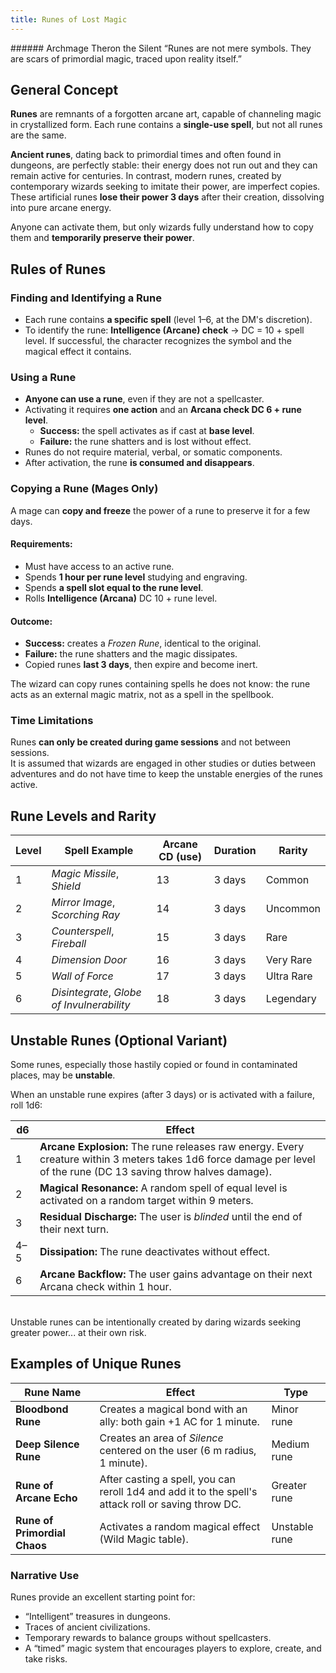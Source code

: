 ```yaml
---
title: Runes of Lost Magic
---
```



<MaskedImage src="https://cdn.leonardo.ai/users/e9df9e5e-8c47-4d7f-87b3-195ea30587b1/generations/30ef68bc-9ea2-4e48-ba27-437eecc0d2be/Phoenix_10_an_intricate_ancient_medieval_magic_rune_with_mysti_1.jpg" mask="4"/>


<DescriptiveBox>
###### Archmage Theron the Silent
“Runes are not mere symbols. They are scars of primordial magic, traced upon reality itself.”
</DescriptiveBox>

## General Concept
**Runes** are remnants of a forgotten arcane art, capable of channeling magic in crystallized form.
Each rune contains a **single-use spell**, but not all runes are the same.

**Ancient runes**, dating back to primordial times and often found in dungeons, are perfectly stable: their energy does not run out and they can remain active for centuries.
In contrast, modern runes, created by contemporary wizards seeking to imitate their power, are imperfect copies. These artificial runes **lose their power 3 days** after their creation, dissolving into pure arcane energy.

Anyone can activate them, but only wizards fully understand how to copy them and **temporarily preserve their power**.
## Rules of Runes

### Finding and Identifying a Rune
- Each rune contains **a specific spell** (level 1–6, at the DM's discretion).  
- To identify the rune:
**Intelligence (Arcane) check** → DC = 10 + spell level.
If successful, the character recognizes the symbol and the magical effect it contains.

### Using a Rune
- **Anyone can use a rune**, even if they are not a spellcaster.  
- Activating it requires **one action** and an **Arcana check DC 6 + rune level**.  
  - **Success:** the spell activates as if cast at **base level**.  
  - **Failure:** the rune shatters and is lost without effect.  
- Runes do not require material, verbal, or somatic components.
- After activation, the rune **is consumed and disappears**.

### Copying a Rune (Mages Only)
A mage can **copy and freeze** the power of a rune to preserve it for a few days.

#### Requirements:
- Must have access to an active rune.  
- Spends **1 hour per rune level** studying and engraving.  
- Spends **a spell slot equal to the rune level**.  
- Rolls **Intelligence (Arcana)** DC 10 + rune level.

#### Outcome:
- **Success:** creates a *Frozen Rune*, identical to the original.  
- **Failure:** the rune shatters and the magic dissipates.  
- Copied runes **last 3 days**, then expire and become inert.

<DescriptiveBox>
The wizard can copy runes containing spells he does not know: the rune acts as an external magic matrix, not as a spell in the spellbook.
</DescriptiveBox>

### Time Limitations
Runes **can only be created during game sessions** and not between sessions.  
It is assumed that wizards are engaged in other studies or duties between adventures and do not have time to keep the unstable energies of the runes active.

## Rune Levels and Rarity

| Level | Spell Example | Arcane CD (use) | Duration | Rarity |
|----------|------------------------|-----------------|---------|---------|
| 1 | *Magic Missile*, *Shield* | 13 | 3 days | Common |
| 2 | *Mirror Image*, *Scorching Ray* | 14 | 3 days | Uncommon |
| 3 | *Counterspell*, *Fireball* | 15 | 3 days | Rare |
| 4 | *Dimension Door* | 16 | 3 days | Very Rare |
| 5 | *Wall of Force* | 17 | 3 days | Ultra Rare |
| 6 | *Disintegrate*, *Globe of Invulnerability* | 18 | 3 days | Legendary |

## Unstable Runes (Optional Variant)
Some runes, especially those hastily copied or found in contaminated places, may be **unstable**.

When an unstable rune expires (after 3 days) or is activated with a failure, roll 1d6:

| d6 | Effect |
|----|----------|
| 1 | **Arcane Explosion:** The rune releases raw energy. Every creature within 3 meters takes 1d6 force damage per level of the rune (DC 13 saving throw halves damage). |
| 2 | **Magical Resonance:** A random spell of equal level is activated on a random target within 9 meters. |
| 3 | **Residual Discharge:** The user is *blinded* until the end of their next turn. |
| 4–5 | **Dissipation:** The rune deactivates without effect. |
| 6 | **Arcane Backflow:** The user gains advantage on their next Arcana check within 1 hour. |

<br/>

<DescriptiveBox>
Unstable runes can be intentionally created by daring wizards seeking greater power... at their own risk.
</DescriptiveBox>

## Examples of Unique Runes

| Rune Name | Effect | Type |
|------------|----------|------|
| **Bloodbond Rune** | Creates a magical bond with an ally: both gain +1 AC for 1 minute. | Minor rune |
| **Deep Silence Rune** | Creates an area of *Silence* centered on the user (6 m radius, 1 minute). | Medium rune |
| **Rune of Arcane Echo** | After casting a spell, you can reroll 1d4 and add it to the spell's attack roll or saving throw DC. | Greater rune |
| **Rune of Primordial Chaos** | Activates a random magical effect (Wild Magic table). | Unstable rune |

### Narrative Use
Runes provide an excellent starting point for:
- “Intelligent” treasures in dungeons.
- Traces of ancient civilizations.
- Temporary rewards to balance groups without spellcasters.
- A “timed” magic system that encourages players to explore, create, and take risks.
